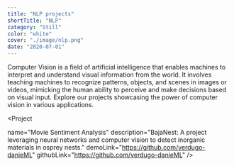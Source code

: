```yaml
---
title: "NLP projects"
shortTitle: "NLP"
category: "Still"
color: "white"
cover: "./image/nlp.png"
date: "2020-07-01"
---
```



 Computer Vision is a field of artificial intelligence that enables machines
 to interpret and understand visual information from the world. It involves
 teaching machines to recognize patterns, objects, and scenes in images or videos,
 mimicking the human ability to perceive and make decisions based on visual input.
 Explore our projects showcasing the power of computer vision in various applications.




<Project
  
  name="Movie Sentiment Analysis"
  description="BajaNest: A project leveraging neural networks and computer vision to detect inorganic materials in osprey nests."
  demoLink="https://github.com/verdugo-danieML"
  githubLink="https://github.com/verdugo-danieML"
/>